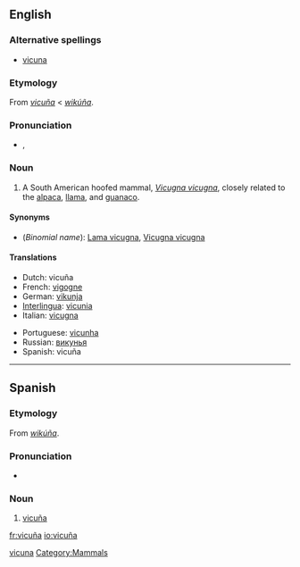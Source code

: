 ==English==
{{wikipedia}}

===Alternative spellings===
*[[vicuna]]

===Etymology=== 
From {{S.}} ''[[#Spanish|vicuña]]'' < {{Quech.}} ''[[wikúña]]''.

===Pronunciation===
*{{IPA|/vɪˈku:njə/}}, {{SAMPA|/vI"kunj@/}}

===Noun===
{{en-noun}}

# A South American hoofed mammal, ''[[Vicugna vicugna]]'', closely related to the [[alpaca]], [[llama]], and [[guanaco]].

====Synonyms====
*(''Binomial name''): [[Lama vicugna]], [[Vicugna vicugna]]

====Translations====
{{trans-top|vicuña}}
*Dutch: vicuña {{m}}
*French: [[vigogne]] {{m}}
*German: [[vikunja]]
*[[Interlingua]]: [[vicunia]]
*Italian: [[vicugna]]
{{trans-mid}}
*Portuguese: [[vicunha]] {{f}}
*Russian: [[викунья]]
*Spanish: vicuña {{f}}
{{trans-bottom}}

[[Category:English words spelled with diacritics|vicuna]]
[[Category:Mammals]]

----

==Spanish==

===Etymology===
From {{Quech.|es}} ''[[wikúña]]''.

===Pronunciation===
*{{IPA|/biˈkunja/}}

===Noun===
{{es-noun-f}}

# [[#English|vicuña]]

[[fr:vicuña]]
[[io:vicuña]]